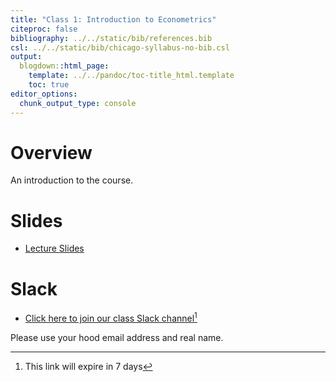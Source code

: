 ```yaml
---
title: "Class 1: Introduction to Econometrics"
citeproc: false
bibliography: ../../static/bib/references.bib
csl: ../../static/bib/chicago-syllabus-no-bib.csl
output:
  blogdown::html_page:
    template: ../../pandoc/toc-title_html.template
    toc: true
editor_options: 
  chunk_output_type: console
---
```


# Overview

An introduction to the course.

# Slides

- [<i class="fas fa-external-link-square-alt"></i> Lecture Slides](/slides/01-slides.html)

# Slack

- [Click here to join our class Slack channel](https://join.slack.com/t/hoodeconometrics/shared_invite/enQtNzQxMzI1MTU0ODM4LTVhOWI5Zjc5YzdiOGU5YzY0MmZiM2QxOGQwMWQwMjc4Y2FmYTk5Yjg5ZDZhZTY4ZDZiYWU2YzAzMTU1MDIwYTE)^[This link will expire in 7 days]

Please use your hood email address and real name.


